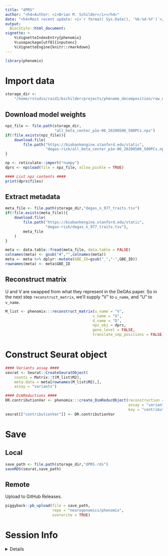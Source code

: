 ```yaml
---
title: "dPRS"
author: "<h4>Author: <i>Brian M. Schilder</i></h4>" 
date: "<h4>Most recent update: <i>`r format( Sys.Date(), '%b-%d-%Y')`</i></h4>"
output:
  BiocStyle::html_document:
vignette: >
    %\VignetteIndexEntry{phenomix} 
    %\usepackage[utf8]{inputenc}
    %\VignetteEngine{knitr::rmarkdown}
---
```


```r
library(phenomix) 
```


# Import data

```r
storage_dir <-  
    "/home/rstudio/raid1/bschilder/projects/phenome_decomposition/raw_data/dPRS"
```

## Download model weights 

```r
npz_file <- file.path(storage_dir,
                      "all_beta_center_p1e-06_20200506_500PCs.npz")
if(!file.exists(npz_file)){
    download.file(
        file.path("https://biobankengine.stanford.edu/static",
                  "degas-risk/all_beta_center_p1e-06_20200506_500PCs.npz"))
}

np <- reticulate::import("numpy")
dprs <- np$load(file = npz_file, allow_pickle = TRUE)

#### List npz contents ####
print(dprs$files) 
```

## Extract metadata

```r
meta_file <- file.path(storage_dir,"degas_n_977_traits.tsv")
if(!file.exists(meta_file)){
    download.file(
        file.path("https://biobankengine.stanford.edu/static",
                  "degas-risk/degas_n_977_traits.tsv"),
        meta_file
    )
}

meta <- data.table::fread(meta_file, data.table = FALSE)
colnames(meta) <- gsub("#","",colnames(meta))
meta <- meta %>% dplyr::mutate(GBE_ID=gsub("_","-",GBE_ID))  
rownames(meta) <- meta$GBE_ID
```

## Reconstruct matrix

U and V are swapped from what they represent in the DeGAs paper.
So in the next step `reconstruct_matrix`, we'll supply "V" to `u_name`, and 
"U" to `v_name`.

```r
M_list <- phenomix:::reconstruct_matrix(u_name = "V",
                                       v_name = "U",
                                       d_name = "D", 
                                       npz_obj = dprs,
                                       gene_level = FALSE,  
                                       translate_snp_positions = FALSE)
```

# Construct Seurat object

```r
#### Variants assay ####
seurat <- Seurat::CreateSeuratObject(
    counts = Matrix::t(M_list$M2),  
    meta.data = meta[rownames(M_list$M2),],  
    assay = "variants")  

#### DimReductions ####
DR.contributionVar <- phenomix:::create_DimReducObject(reconstruction = M_list, 
                                                       assay = "variants", 
                                                       key = "contributionVar")
seurat[["contributionVar"]] <- DR.contributionVar 
```

# Save 

## Local

```r
save_path <- file.path(storage_dir,"dPRS.rds")
saveRDS(seurat,save_path)
```

## Remote

Upload to GitHub Releases.

```r
piggyback::pb_upload(file = save_path,
                     repo = "neurogenomics/phenomix",
                     overwrite = TRUE)
```

# Session Info 

<details> 

```r
utils::sessionInfo()
```

</details>  

